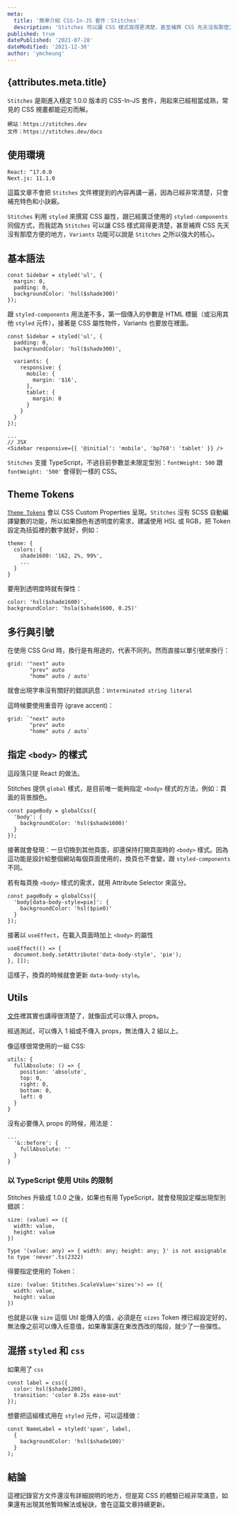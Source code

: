 ```yaml
---
meta:
  title: '簡單介紹 CSS-In-JS 套件：Stitches'
  description: 'Stitches 可以讓 CSS 樣式寫得更清楚，甚至補齊 CSS 先天沒有那麼方便的地方。這篇文章以小訣竅的方式介紹 Stitches 的特色，包含多行使用情境與 body 樣式的切換方法。'
published: true
datePublished: '2021-07-28'
dateModified: '2021-12-30'
author: 'ymcheung'
---
```



<Article>

# {attributes.meta.title}

`Stitches` 是剛進入穩定 1.0.0 版本的 CSS-In-JS 套件，用起來已經相當成熟，常見的 CSS 規畫都能迎刃而解。

```
網站：https://stitches.dev
文件：https://stitches.dev/docs
```

## 使用環境

```
React: ^17.0.0
Next.js: 11.1.0
```
這篇文章不會把 `Stitches` 文件裡提到的內容再講一遍，因為已經非常清楚，只會補充特色和小訣竅。

`Stitches` 利用 `styled` 來撰寫 CSS 屬性，跟已經廣泛使用的 `styled-components` 同個方式，而我認為 `Stitches` 可以讓 CSS 樣式寫得更清楚，甚至補齊 CSS 先天沒有那麼方便的地方，`Variants` 功能可以說是 `Stitches` 之所以強大的核心。

## 基本語法

```
const Sidebar = styled('ul', {
  margin: 0,
  padding: 0,
  backgroundColor: 'hsl($shade300)'
});
```

跟 `styled-components` 用法差不多，第一個傳入的參數是 HTML 標籤（或沿用其他 `styled` 元件），接著是 CSS 屬性物件，Variants 也要放在裡面。

```
const Sidebar = styled('ul', {
  padding: 0,
  backgroundColor: 'hsl($shade300)',

  variants: {
    responsive: {
      mobile: {
        margin: '$16',
      },
      tablet: {
        margin: 0
      }
    }
  }
});

...
// JSX
<Sidebar responsive={{ '@initial': 'mobile', 'bp768': 'tablet' }} />
```

`Stitches` 支援 TypeScript，不過目前參數並未限定型別：`fontWeight: 500` 跟 `fontWeight: '500'` 會得到一樣的 CSS。

## Theme Tokens

[`Theme Tokens`](https://stitches.dev/docs/tokens) 會以 CSS Custom Properties 呈現。`Stitches` 沒有 SCSS 自動編譯變數的功能，所以如果顏色有透明度的需求，建議使用 HSL 或 RGB，把 Token 設定為括弧裡的數字就好，例如：

```
theme: {
  colors: {
    shade1600: '162, 2%, 99%',
    ...
  }
}
```

要用到透明度時就有彈性：

```
color: 'hsl($shade1600)',
backgroundColor: 'hsla($shade1600, 0.25)'
```

## 多行與引號

在使用 CSS Grid 時，換行是有用途的，代表不同列。然而直接以單引號來換行：

```
grid: '"next" auto
       "prev" auto
       "home" auto / auto'
```

就會出現字串沒有關好的錯誤訊息：`Unterminated string literal`

這時候要使用重音符 (grave accent)：

```
grid: `"next" auto
       "prev" auto
       "home" auto / auto`
```

## 指定 `<body>` 的樣式

這段落只提 React 的做法。

Stitches 提供 `global` 樣式，是目前唯一能夠指定 `<body>` 樣式的方法，例如：頁面的背景顏色。

```
const pageBody = globalCss({
  'body': {
    backgroundColor: 'hsl($shade1600)'
  }
});
```

接著就會發現：一旦切換到其他頁面，卻還保持打開頁面時的 `<body>` 樣式。因為這功能是設計給整個網站每個頁面使用的，換頁也不會變，跟 `styled-components` 不同。

若有每頁換 `<body>` 樣式的需求，就用 Attribute Selector 來區分。

```
const pageBody = globalCss({
  'body[data-body-style=pie]': {
    backgroundColor: 'hsl($pie0)'
  }
});
```

接著以 `useEffect`，在載入頁面時加上 `<body>` 的屬性

```
useEffect(() => {
  document.body.setAttribute('data-body-style', 'pie');
}, []);
```

這樣子，換頁的時候就會更新 `data-body-style`。

## Utils

[文件](https://stitches.dev/docs/utils)裡其實也講得很清楚了，就像函式可以傳入 props。

經過測試，可以傳入 1 組或不傳入 props，無法傳入 2 組以上。

像這樣很常使用的一組 CSS:

```
utils: {
  fullAbsolute: () => {
    position: 'absolute',
    top: 0,
    right: 0,
    bottom: 0,
    left: 0
  }
}
```

沒有必要傳入 props 的時候，用法是：

```
...
  '&::before': {
    fullAbsolute: ''
  }
}
```

### 以 TypeScript 使用 Utils 的限制

Stitches 升級成 1.0.0 之後，如果也有用 TypeScript，就會發現設定檔出現型別錯誤：

```
size: (value) => ({
  width: value,
  height: value
})

Type '(value: any) => { width: any; height: any; }' is not assignable to type 'never'.ts(2322)
```

得要指定使用的 Token：

```
size: (value: Stitches.ScaleValue<'sizes'>) => ({
  width: value,
  height: value
})
```

也就是以後 `size` 這個 Util 能傳入的值，必須是在 `sizes` Token 裡已經設定好的，無法像之前可以傳入任意值，如果專案還在東改西改的階段，就少了一些彈性。

## 混搭 `styled` 和 `css`

如果用了 `css`

```
const label = css({
  color: hsl($shade1200),
  transition: 'color 0.25s ease-out'
});
```

想要把這組樣式用在 `styled` 元件，可以這樣做：

```
const NameLabel = styled('span', label,
  {
    backgroundColor: 'hsl($shade100)'
  }
);
```

## 結論

這裡記錄官方文件還沒有詳細說明的地方，但是寫 CSS 的體驗已經非常滿意，如果還有出現其他暫時解法或秘訣，會在這篇文章持續更新。

</Article>
